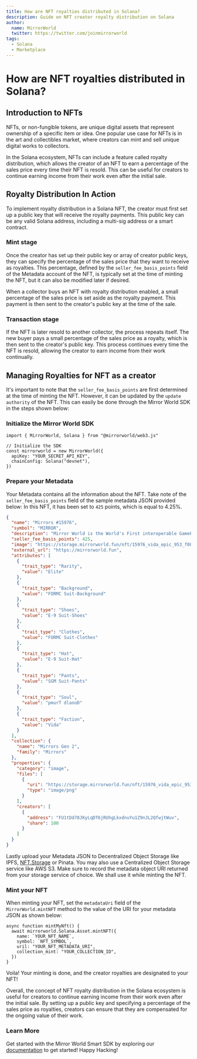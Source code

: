 ```yaml
---
title: How are NFT royalties distributed in Solana?
description: Guide on NFT creator royalty distribution on Solana
author:
  name: MirrorWorld
  twitter: https://twitter.com/joinmirrorworld
tags:
  - Solana
  - Marketplace
---
```


# How are NFT royalties distributed in Solana?

## Introduction to NFTs

NFTs, or non-fungible tokens, are unique digital assets that represent ownership
of a specific item or idea. One popular use case for NFTs is in the art and
collectibles market, where creators can mint and sell unique digital works to
collectors.

In the Solana ecosystem, NFTs can include a feature called royalty distribution,
which allows the creator of an NFT to earn a percentage of the sales price every
time their NFT is resold. This can be useful for creators to continue earning
income from their work even after the initial sale.

## Royalty Distribution In Action

To implement royalty distribution in a Solana NFT, the creator must first set up
a public key that will receive the royalty payments. This public key can be any
valid Solana address, including a multi-sig address or a smart contract.

### Mint stage

Once the creator has set up their public key or array of creator public keys,
they can specify the percentage of the sales price that they want to receive as
royalties. This percentage, defined by the `seller_fee_basis_points` field of
the Metadata account of the NFT, is typically set at the time of minting the
NFT, but it can also be modified later if desired.

When a collector buys an NFT with royalty distribution enabled, a small
percentage of the sales price is set aside as the royalty payment. This payment
is then sent to the creator's public key at the time of the sale.

### Transaction stage

If the NFT is later resold to another collector, the process repeats itself. The
new buyer pays a small percentage of the sales price as a royalty, which is then
sent to the creator's public key. This process continues every time the NFT is
resold, allowing the creator to earn income from their work continually.

## Managing Royalties for NFT as a creator

It's important to note that the `seller_fee_basis_points` are first determined
at the time of minting the NFT. However, it can be updated by the
`update authority` of the NFT. This can easily be done through the Mirror World
SDK in the steps shown below:

### Initialize the Mirror World SDK

```tsx
import { MirrorWorld, Solana } from "@mirrorworld/web3.js"

// Initialize the SDK
const mirrorworld = new MirrorWorld({
  apiKey: "YOUR_SECRET_API_KEY",
  chainConfig: Solana("devnet"),
})
```

### Prepare your Metadata

Your Metadata contains all the information about the NFT. Take note of the
`seller_fee_basis_points` field of the sample metadata JSON provided below: In
this NFT, it has been set to `425` points, which is equal to 4.25%.

```json
{
  "name": "Mirrors #15976",
  "symbol": "MIRROR",
  "description": "Mirror World is the World's First interoperable GameFi Matrix inhabited by AI NFTs. This is Mirror Generation 2 collection, which contains 3 factions: Vida, Xeon and Nova, and within each faction, Mirror can be minted in Common, Rare, Elite, Legendary and Mythical rarities, and these AI-Powered Assets can be used in the Mirror World Matrix.",
  "seller_fee_basis_points": 425,
  "image": "https://storage.mirrorworld.fun/nft/15976_vida_epic_953_f0875ffb53ac4463b1ce54e5545f396f.png",
  "external_url": "https://mirrorworld.fun",
  "attributes": [
    {
      "trait_type": "Rarity",
      "value": "Elite"
    },
    {
      "trait_type": "Background",
      "value": "FORMC Suit-Background"
    },
    {
      "trait_type": "Shoes",
      "value": "E-9 Suit-Shoes"
    },
    {
      "trait_type": "Clothes",
      "value": "FORMC Suit-Clothes"
    },
    {
      "trait_type": "Hat",
      "value": "E-9 Suit-Hat"
    },
    {
      "trait_type": "Pants",
      "value": "SGM Suit-Pants"
    },
    {
      "trait_type": "Soul",
      "value": "pmurT dlanoD"
    },
    {
      "trait_type": "Faction",
      "value": "Vida"
    }
  ],
  "collection": {
    "name": "Mirrors Gen 2",
    "family": "Mirrors"
  },
  "properties": {
    "category": "image",
    "files": [
      {
        "uri": "https://storage.mirrorworld.fun/nft/15976_vida_epic_953_f0875ffb53ac4463b1ce54e5545f396f.png",
        "type": "image/png"
      }
    ],
    "creators": [
      {
        "address": "FU1tDd78JKyLqDT6jRUhgLkxdnuYu1Z9nJL2QfwjtWuv",
        "share": 100
      }
    ]
  }
}
```

Lastly upload your Metadata JSON to Decentralized Object Storage like IPFS,
[NFT.Storage](http://NFT.Storage) or Pinata. You may also use a Centralized
Object Storage service like AWS S3. Make sure to record the metadata object URI
returned from your storage service of choice. We shall use it while minting the
NFT.

### Mint your NFT

When minting your NFT, set the `metadataUri` field of the `MirrorWorld.mintNFT`
method to the value of the URI for your metadata JSON as shown below:

```tsx
async function mintMyNft() {
  await mirrorworld.Solana.Asset.mintNFT({
    name: `YOUR_NFT_NAME`,
    symbol: `NFT_SYMBOL`,
    uril: "YOUR_NFT_METADATA_URI",
    collection_mint: "YOUR_COLLECTION_ID",
  })
}
```

Voila! Your minting is done, and the creator royalties are designated to your
NFT!

Overall, the concept of NFT royalty distribution in the Solana ecosystem is
useful for creators to continue earning income from their work even after the
initial sale. By setting up a public key and specifying a percentage of the
sales price as royalties, creators can ensure that they are compensated for the
ongoing value of their work.

### Learn More

Get started with the Mirror World Smart SDK by exploring our
[documentation](https://docs.mirrorworld.fun) to get started! Happy Hacking!
